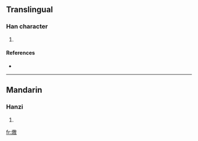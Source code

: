==Translingual==

===Han character===
{{Han char|rn=86|rad=火|as=13|sn=17|four=|canj=火竹尸大 (FHSK)}}

# {{defn|Han|sort=火13}}

====References====
* {{Han ref|kx=0685.050|dkj=19474|dj=1097.090|hdz=32241.050|uh=71E9|ud=29161}}

----

==Mandarin==

===Hanzi===
{{cmn-hanzi|pin=[[què]] ([[que4]])|wg=ch'üeh<sup>4</sup>}}

# {{defn|Mandarin}}

[[fr:燩]]